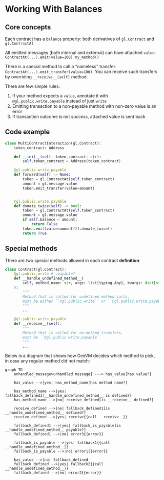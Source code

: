 # Working With Balances

## Core concepts

Each contract has a `balance` property: both derivatives of `gl.Contract` and `gl.ContractAt`

All emitted messages (both internal and external) can have attached `value`: `ContractAt(...).emit(value=100).my_method()`

There is a special method to call a "nameless" transfer: `ContractAt(...).emit_transfer(value=100)`.
You can receive such transfers by overriding `__receive__(self)` method.

There are few simple rules:
1. If your method expects a `value`, annotate it with `@gl.public.write.payable` instead of just `write`
2. Emitting transaction to a non-payable method with non-zero value is an error
3. If transaction outcome is not *success*, attached value is sent back

## Code example

```python filename="working_with_balances" copy
class MultiContractInteraction(gl.Contract):
    token_contract: Address

    def __init__(self, token_contract: str):
        self.token_contract = Address(token_contract)

    @gl.public.write.payable
    def forward(self) -> None:
        token = gl.ContractAt(self.token_contract)
        amount = gl.message.value
        token.emit_transfer(value=amount)


    @gl.public.write.payable
    def donate_twice(self) -> bool:
        token = gl.ContractAt(self.token_contract)
        amount = gl.message.value
        if self.balance < amount:
            return False
        token.emit(value=amount*2).donate_twice()
        return True
```

## Special methods

There are two special methods allowed in each contract **definition**:
```python
class Contract(gl.Contract):
    @gl.public.write # .payable?
    def __handle_undefined_method__(
        self, method_name: str, args: list[typing.Any], kwargs: dict[str, typing.Any]
    ):
        """
        Method that is called for undefined method calls,
        must be either ``@gl.public.write`` or ``@gl.public.write.payable``
        """
        ...

    @gl.public.write.payable
    def __receive__(self):
        """
        Method that is called for no-method transfers,
        must be ``@gl.public.write.payable``
        """
        ...
```

Below is a diagram that shows how GenVM decides which method to pick, in case any regular method did not match:

```mermaid
graph TD
    unhandled_message>unhandled message] ---> has_value[has value?]

    has_value -->|yes| has_method_name[has method name?]

    has_method_name -->|yes| fallback_defined1[__handle_undefined_method__ is defined?]
    has_method_name -->|no| receive_defined[is __receive__ defined?]

    receive_defined -->|no| fallback_defined1[is __handle_undefined_method__ defined?]
    receive_defined -->|yes| receive{{call __receive__}}

    fallback_defined1 -->|yes| fallback_is_payable[is __handle_undefined_method__ payable?]
    fallback_defined1 -->|no| error3{{error}}

    fallback_is_payable -->|yes| fallback1{{call __handle_undefined_method__}}
    fallback_is_payable -->|no| error1{{error}}

    has_value -->|no| fallback_defined
    fallback_defined -->|yes| fallback2{{call __handle_undefined_method__}}
    fallback_defined -->|no| error2{{error}}

```
